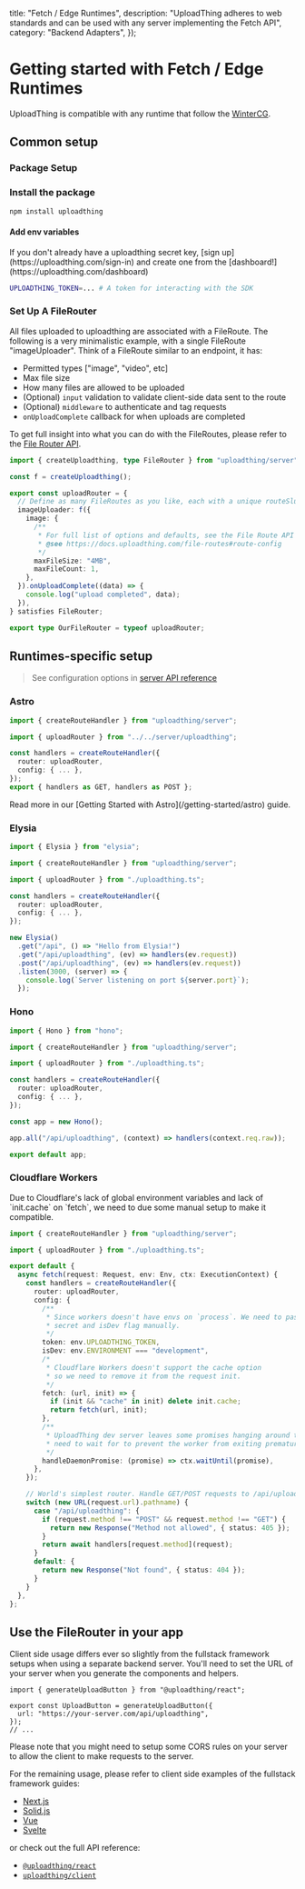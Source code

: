 
  title: "Fetch / Edge Runtimes",
  description:
    "UploadThing adheres to web standards and can be used with any server implementing the Fetch API",
  category: "Backend Adapters",
});

# Getting started with Fetch / Edge Runtimes

UploadThing is compatible with any runtime that follow the
[WinterCG](https://wintercg.org/).

## Common setup

### Package Setup

### Install the package

```sh npm2yarn
npm install uploadthing
```

#### Add env variables

<Note>
  If you don't already have a uploadthing secret key, [sign
  up](https://uploadthing.com/sign-in) and create one from the
  [dashboard!](https://uploadthing.com/dashboard)
</Note>

```bash
UPLOADTHING_TOKEN=... # A token for interacting with the SDK
```

### Set Up A FileRouter

All files uploaded to uploadthing are associated with a FileRoute. The following
is a very minimalistic example, with a single FileRoute "imageUploader". Think
of a FileRoute similar to an endpoint, it has:

- Permitted types ["image", "video", etc]
- Max file size
- How many files are allowed to be uploaded
- (Optional) `input` validation to validate client-side data sent to the route
- (Optional) `middleware` to authenticate and tag requests
- `onUploadComplete` callback for when uploads are completed

To get full insight into what you can do with the FileRoutes, please refer to
the [File Router API](/file-routes).

```ts
import { createUploadthing, type FileRouter } from "uploadthing/server";

const f = createUploadthing();

export const uploadRouter = {
  // Define as many FileRoutes as you like, each with a unique routeSlug
  imageUploader: f({
    image: {
      /**
       * For full list of options and defaults, see the File Route API reference
       * @see https://docs.uploadthing.com/file-routes#route-config
       */
      maxFileSize: "4MB",
      maxFileCount: 1,
    },
  }).onUploadComplete((data) => {
    console.log("upload completed", data);
  }),
} satisfies FileRouter;

export type OurFileRouter = typeof uploadRouter;
```

## Runtimes-specific setup

> See configuration options in
> [server API reference](/api-reference/server#create-route-handler)

### Astro

```ts
import { createRouteHandler } from "uploadthing/server";

import { uploadRouter } from "../../server/uploadthing";

const handlers = createRouteHandler({
  router: uploadRouter,
  config: { ... },
});
export { handlers as GET, handlers as POST };
```

<Note>
  Read more in our [Getting Started with Astro](/getting-started/astro) guide.
</Note>

### Elysia

```ts
import { Elysia } from "elysia";

import { createRouteHandler } from "uploadthing/server";

import { uploadRouter } from "./uploadthing.ts";

const handlers = createRouteHandler({
  router: uploadRouter,
  config: { ... },
});

new Elysia()
  .get("/api", () => "Hello from Elysia!")
  .get("/api/uploadthing", (ev) => handlers(ev.request))
  .post("/api/uploadthing", (ev) => handlers(ev.request))
  .listen(3000, (server) => {
    console.log(`Server listening on port ${server.port}`);
  });
```

### Hono

```ts
import { Hono } from "hono";

import { createRouteHandler } from "uploadthing/server";

import { uploadRouter } from "./uploadthing.ts";

const handlers = createRouteHandler({
  router: uploadRouter,
  config: { ... },
});

const app = new Hono();

app.all("/api/uploadthing", (context) => handlers(context.req.raw));

export default app;
```

### Cloudflare Workers

<Note>
  Due to Cloudflare's lack of global environment variables and lack of
  `init.cache` on `fetch`, we need to due some manual setup to make it
  compatible.
</Note>

```ts
import { createRouteHandler } from "uploadthing/server";

import { uploadRouter } from "./uploadthing.ts";

export default {
  async fetch(request: Request, env: Env, ctx: ExecutionContext) {
    const handlers = createRouteHandler({
      router: uploadRouter,
      config: {
        /**
         * Since workers doesn't have envs on `process`. We need to pass
         * secret and isDev flag manually.
         */
        token: env.UPLOADTHING_TOKEN,
        isDev: env.ENVIRONMENT === "development",
        /*
         * Cloudflare Workers doesn't support the cache option
         * so we need to remove it from the request init.
         */
        fetch: (url, init) => {
          if (init && "cache" in init) delete init.cache;
          return fetch(url, init);
        },
        /**
         * UploadThing dev server leaves some promises hanging around that we
         * need to wait for to prevent the worker from exiting prematurely.
         */
        handleDaemonPromise: (promise) => ctx.waitUntil(promise),
      },
    });

    // World's simplest router. Handle GET/POST requests to /api/uploadthing
    switch (new URL(request.url).pathname) {
      case "/api/uploadthing": {
        if (request.method !== "POST" && request.method !== "GET") {
          return new Response("Method not allowed", { status: 405 });
        }
        return await handlers[request.method](request);
      }
      default: {
        return new Response("Not found", { status: 404 });
      }
    }
  },
};
```

## Use the FileRouter in your app

Client side usage differs ever so slightly from the fullstack framework setups
when using a separate backend server. You'll need to set the URL of your server
when you generate the components and helpers.

```tsx
import { generateUploadButton } from "@uploadthing/react";

export const UploadButton = generateUploadButton({
  url: "https://your-server.com/api/uploadthing",
});
// ...
```

<Note>
  Please note that you might need to setup some CORS rules on your server to
  allow the client to make requests to the server.
</Note>

For the remaining usage, please refer to client side examples of the fullstack
framework guides:

- [Next.js](/getting-started/appdir#create-the-upload-thing-components)
- [Solid.js](/getting-started/solid#creating-the-upload-thing-components)
- [Vue](https://github.com/pingdotgg/uploadthing/tree/main/examples/backend-adapters/client-vue)
- [Svelte](/getting-started/svelte#creating-the-upload-thing-helpers)

or check out the full API reference:

- [`@uploadthing/react`](/api-reference/react)
- [`uploadthing/client`](/api-reference/client)
